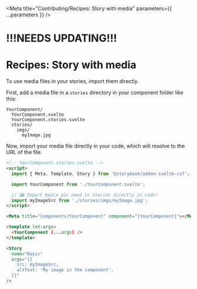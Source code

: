 
<Meta title="Contributing/Recipes: Story with media" parameters={{ ...parameters }} />

# !!!NEEDS UPDATING!!!

# Recipes: Story with media

To use media files in your stories, import them directly.

First, add a media file in a `stories` directory in your component folder like this:

```
YourComponent/
  YourComponent.svelte
  YourComponent.stories.svelte
  stories/
    imgs/
      myImage.jpg
```

Now, import your media file directly in your code, which will resolve to the URL of the file.

```html
<!-- YourComponent.stories.svelte -->
<script>
  import { Meta, Template, Story } from '@storybook/addon-svelte-csf';

  import YourComponent from './YourComponent.svelte';

  // 🖼️ Import media you need in stories directly in code!
  import myImageSrc from './stories/imgs/myImage.jpg';
</script>

<Meta title="Components/YourComponent" component="{YourComponent}"></Meta>

<template let:args>
  <YourComponent {...args} />
</template>

<Story
  name="Basic"
  args="{{
    src: myImageSrc,
    altText: 'My image in the component',
  }}"
/>
```

